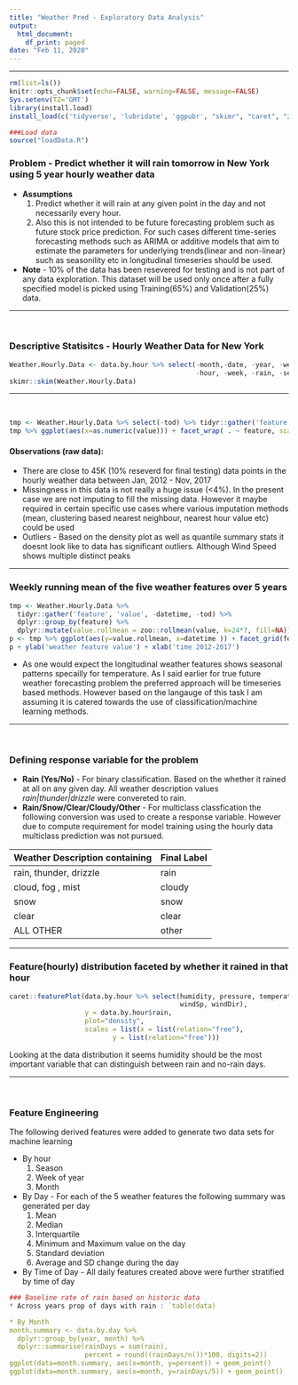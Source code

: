 ```yaml
---
title: "Weather Pred - Exploratory Data Analysis"
output:
  html_document:
    df_print: paged
date: "Feb 11, 2020"
---
```


-----



```r
rm(list=ls())
knitr::opts_chunk$set(echo=FALSE, warning=FALSE, message=FALSE)
Sys.setenv(TZ='GMT')
library(install.load)
install_load(c('tidyverse', 'lubridate', 'ggpubr', "skimr", "caret", "zeallot", "zoo"))

###Load data 
source("loadData.R")
```


### Problem - Predict whether it will rain tomorrow in New York using 5 year hourly weather data

* **Assumptions**
  1. Predict whether it will rain at any given point in the day and not necessarily every hour. 
  2. Also this is not intended to be future forecasting problem such as future stock price prediction. For such cases different time-series forecasting methods such as ARIMA or additive models that aim to estimate the parameters for underlying trends(linear and non-linear) such as seasonility etc in longitudinal timeseries should be used. 

* **Note** - 10% of the data has been resevered for testing and is not part of any data exploration. This dataset will be used only once after a fully specified model is picked using Training(65%) and Validation(25%) data. 


-----

<br>


### Descriptive Statisitcs - Hourly Weather Data for New York

```r
Weather.Hourly.Data <- data.by.hour %>% select(-month,-date, -year, -weatherType,
                                               -hour, -week, -rain, -season)
skimr::skim(Weather.Hourly.Data)
```


--------

<br>


```r
tmp <- Weather.Hourly.Data %>% select(-tod) %>% tidyr::gather('feature', 'value', -datetime)
tmp %>% ggplot(aes(x=as.numeric(value))) + facet_wrap( . ~ feature, scales = "free") + geom_density() + theme_bw(base_size = 15)
```

#### Observations (raw data):

* There are close to 45K (10% reseverd for final testing) data points in the hourly weather data between Jan, 2012 - Nov, 2017
* Missingness in this data is not really a huge issue (<4%). In the present case we are not imputing to fill the missing data. However it maybe required in certain specific use cases where various imputation methods (mean, clustering based nearest neighbour, nearest hour value etc) could be used
* Outliers - Based on the density plot as well as quantile summary stats it doesnt look like to data has significant outliers. Although Wind Speed shows multiple distinct peaks

-------


### Weekly running mean of the five weather features over 5 years

```r
tmp <- Weather.Hourly.Data %>% 
  tidyr::gather('feature', 'value', -datetime, -tod) %>%
  dplyr::group_by(feature) %>%
  dplyr::mutate(value.rollmean = zoo::rollmean(value, k=24*7, fill=NA))
p <- tmp %>% ggplot(aes(y=value.rollmean, x=datetime )) + facet_grid(feature ~ . , scales = "free") + geom_line() + theme_bw(base_size = 15)
p + ylab('weather feature value') + xlab('time 2012-2017')
```


* As one would expect the longitudinal weather features  shows seasonal patterns specailly for temperature. As I said earlier for true future weather forecasting problem the preferred approach will be timeseries based methods. However based on the langauge of this task I am assuming it is catered towards the use of classification/machine learning methods.



------------------

<br>


### Defining response variable for the problem
  *  **Rain (Yes/No)** - For binary classification. Based on the whether it rained at all on any given day. All weather description values _rain|thunder|drizzle_ were convereted to rain. 
  * **Rain/Snow/Clear/Cloudy/Other** -  For multiclass classfication the following conversion was used to create a response variable. However due to compute requirement for model training using the hourly data multiclass prediction was not pursued.

|Weather Description containing | Final Label|
|--|--|
|rain, thunder, drizzle| rain |
| cloud, fog , mist | cloudy |
| snow |  snow |
| clear | clear|
|ALL OTHER | other|
    

--------


### Feature(hourly) distribution faceted by whether it rained in that hour

```r
caret::featurePlot(data.by.hour %>% select(humidity, pressure, temperatureF,
                                           windSp, windDir),
                   y = data.by.hour$rain,
                   plot="density",
                   scales = list(x = list(relation="free"), 
                          y = list(relation="free")))
```


Looking at the data distribution it seems humidity should be the most important variable that can distinguish between rain and no-rain days.

-----------------

<br>



### Feature Engineering 
The following derived features were added to generate two data sets for machine learning 

* By hour 
  1. Season 
  2. Week of year
  3. Month

* By Day - For each of the 5 weather features the following summary was generated per day
  1. Mean 
  2. Median
  3. Interquartile 
  4. Minimum  and Maximum value on the day
  5. Standard deviation
  6. Average and SD change during the day
  
* By Time of Day - All daily features created above were further stratified by time of day



```r
### Baseline rate of rain based on historic data 
* Across years prop of days with rain : `table(data)

* By Month
month.summary <- data.by.day %>% 
  dplyr::group_by(year, month) %>%
  dplyr::summarise(rainDays = sum(rain),
                   percent = round((rainDays/n())*100, digits=2))
ggplot(data=month.summary, aes(x=month, y=percent)) + geom_point()
ggplot(data=month.summary, aes(x=month, y=rainDays/5)) + geom_point()

```





